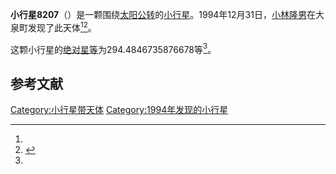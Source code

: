 {{Infobox planet
| bgcolour = #FFFFC0
| name = 8207 Suminao
| symbol = 
| image = 
| caption = 
| discovery = yes
| discovery_ref = 
| discoverer = [[小林隆男|小林隆男]]
| discovery_site = [[大泉町|大泉町]] 
| discovered = 1994年12月31日
| designations = yes
| mp_name = 
| named_after = 
| alt_names = 1994 YS1/ 1987 RL3 / 1992 CB4
| mp_category = [[主带小行星|主带小行星]]
| orbit_ref = <ref name="a">[http://ssd.jpl.nasa.gov/sbdb.cgi?sstr=8207 8207 Suminao] {{Wayback|url=http://ssd.jpl.nasa.gov/sbdb.cgi?sstr=8207 |date=20210720020709 }}，小行星數據庫瀏覽器（JPL Small-Body Database Browser）－[[美国国家航空航天局|美国国家航空航天局]]喷气推进实验室</ref>
| epoch = 2456400.5 (2013年4月18日更新)
| aphelion = {{convert|2.579910295997942|AU|km|3|abbr=on|lk=out}}
| perihelion = {{convert|1.8088869865236|AU|km|3|abbr=on}}
| semimajor = {{convert|2.194398641260771|AU|km|3|abbr=on}}
| eccentricity = 0.175679864
| period = 1187.33075 [[日|日]]<br />3.25[[儒略年|儒略年]]
| avg_speed = 
| inclination = 6.688644364717044
| asc_node = 74.21213861775905
| mean_anomaly = 
| arg_peri = 294.4846735876678
| satellites = 
| physical_characteristics = yes
| dimensions = 
| mass = 
| density = 
| surface_grav = 
| escape_velocity = 
| sidereal_day = 
| axial_tilt = 
| pole_ecliptic_lat = 
| pole_ecliptic_lon = 
| albedo = 
| temperatures= 
| temp_name1 = 
| mean_temp_1 = 
| max_temp_1 = 
| temp_name2 = 
| max_temp_2 = 
| spectral_type = 
| abs_magnitude = 294.4846735876678
}}

'''小行星8207'''（{{lang-en|8207 Suminao}}）是一颗围绕[[太阳|太阳]][[公转|公转]]的[[小行星|小行星]]。1994年12月31日，[[小林隆男|小林隆男]]在大泉町发现了此天体<ref name="a" /><ref>{{cite news|title=小行星列表|url=http://cfa-www.harvard.edu/iau/lists/NumberedMPs.txt|accessdate=2013-07-08|newspaper=哈佛大学|archive-date=2008-05-17|archive-url=https://web.archive.org/web/20080517010638/http://cfa-www.harvard.edu/iau/lists/NumberedMPs.txt|dead-url=no}}</ref>。

这颗小行星的[[绝对星等|绝对星等]]为294.4846735876678等<ref name="a" />。

==参考文献==
{{reflist}}
{{Minor Planet Number|[[小行星8206|小行星8206]]|[[小行星8208|小行星8208]]}}

{{小天体}}

[[Category:小行星带天体|Category:小行星带天体]]
[[Category:1994年发现的小行星|Category:1994年发现的小行星]]

{{asteroid-stub}}